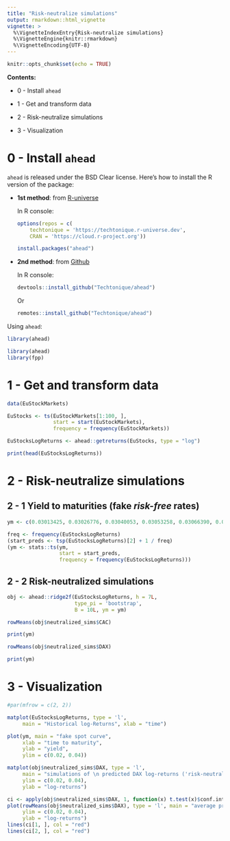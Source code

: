```yaml
---
title: "Risk-neutralize simulations"
output: rmarkdown::html_vignette
vignette: >
  %\VignetteIndexEntry{Risk-neutralize simulations}
  %\VignetteEngine{knitr::rmarkdown}
  %\VignetteEncoding{UTF-8}
---
```


```r
knitr::opts_chunk$set(echo = TRUE)
```

**Contents:**

 - 0 - Install `ahead`

 - 1 - Get and transform data

 - 2 - Risk-neutralize simulations
 
 - 3 - Visualization

# 0 - Install `ahead`

`ahead` is released under the BSD Clear license. Here's how to install the R version of the package:

-   **1st method**: from [R-universe](https://techtonique.r-universe.dev)

    In R console:

    ``` r
    options(repos = c(
        techtonique = 'https://techtonique.r-universe.dev',
        CRAN = 'https://cloud.r-project.org'))

    install.packages("ahead")
    ```

-   **2nd method**: from [Github](https://github.com/Techtonique/ahead)

    In R console:

    ``` r
    devtools::install_github("Techtonique/ahead")
    ```

    Or

    ``` r
    remotes::install_github("Techtonique/ahead")
    ```

Using `ahead`:

```r
library(ahead)
```

```R
library(ahead)
library(fpp)
```

# 1 - Get and transform data

```r
data(EuStockMarkets)

EuStocks <- ts(EuStockMarkets[1:100, ], 
               start = start(EuStockMarkets),
               frequency = frequency(EuStockMarkets))

EuStocksLogReturns <- ahead::getreturns(EuStocks, type = "log")

print(head(EuStocksLogReturns))
```

# 2 - Risk-neutralize simulations

## 2 - 1 Yield to maturities (fake *risk-free* rates)

```r
ym <- c(0.03013425, 0.03026776, 0.03040053, 0.03053258, 0.03066390, 0.03079450, 0.03092437)

freq <- frequency(EuStocksLogReturns)
(start_preds <- tsp(EuStocksLogReturns)[2] + 1 / freq)
(ym <- stats::ts(ym,
                 start = start_preds,
                 frequency = frequency(EuStocksLogReturns)))
```

## 2 - 2 Risk-neutralized simulations

```r
obj <- ahead::ridge2f(EuStocksLogReturns, h = 7L,
                      type_pi = 'bootstrap',
                      B = 10L, ym = ym)
```

```r
rowMeans(obj$neutralized_sims$CAC)
```

```r
print(ym)
```

```r
rowMeans(obj$neutralized_sims$DAX)
```

```r
print(ym)
```

# 3 - Visualization

```r

#par(mfrow = c(2, 2))

matplot(EuStocksLogReturns, type = 'l', 
     main = "Historical log-Returns", xlab = "time")

plot(ym, main = "fake spot curve", 
     xlab = "time to maturity",
     ylab = "yield", 
     ylim = c(0.02, 0.04))

matplot(obj$neutralized_sims$DAX, type = 'l', 
     main = "simulations of \n predicted DAX log-returns ('risk-neutral')", 
     ylim = c(0.02, 0.04), 
     ylab = "log-returns")

ci <- apply(obj$neutralized_sims$DAX, 1, function(x) t.test(x)$conf.int)
plot(rowMeans(obj$neutralized_sims$DAX), type = 'l', main = "average predicted \n DAX log-returns ('risk-neutral')", col = "blue", 
     ylim = c(0.02, 0.04), 
     ylab = "log-returns")
lines(ci[1, ], col = "red")
lines(ci[2, ], col = "red")
```





